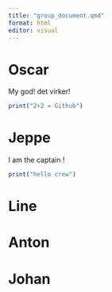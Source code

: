 ```yaml
---
title: "group_document.qmd"
format: html
editor: visual
---
```


# Oscar

My god! det virker!

```r
print("2+2 = Github")
```

# Jeppe

I am the captain !

```r
print("hello crew")
```

# Line

# Anton

# Johan
